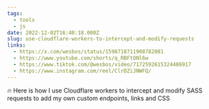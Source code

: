 ```yaml
---
tags:
  - tools
  - js
date: 2022-12-02T16:40:18.000Z
slug: use-cloudflare-workers-to-intercept-and-modify-requests
links:
  - https://x.com/wesbos/status/1598718711908782081
  - https://www.youtube.com/shorts/q_RBFtONl6w
  - https://www.tiktok.com/@wesbos/video/7172592615324486917
  - https://www.instagram.com/reel/ClrDZiJNWFQ/
---
```


🔥 Here is how I use Cloudflare workers to intercept and modify SASS requests to add my own custom endpoints, links and CSS
